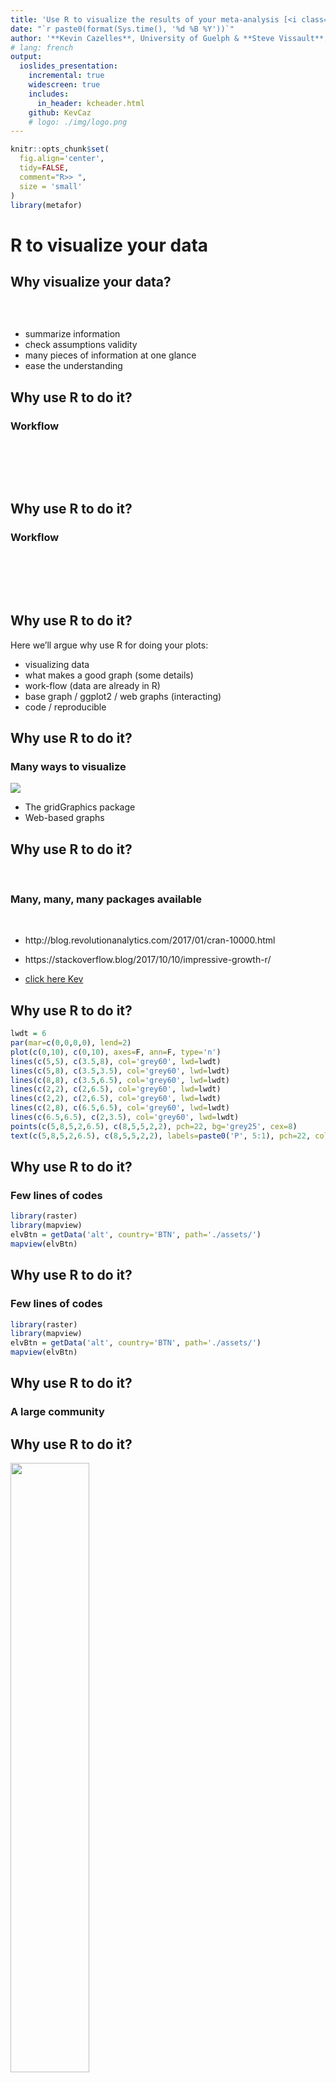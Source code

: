 ```yaml
---
title: 'Use R to visualize the results of your meta-analysis [<i class="fa fa-github" aria-hidden="true"></i>](https://github.com/KevCaz/graphsMetaAnalyses)'
date: "`r paste0(format(Sys.time(), '%d %B %Y'))`"
author: '**Kevin Cazelles**, University of Guelph & **Steve Vissault**, Université de Sherbrooke'
# lang: french
output:
  ioslides_presentation:
    incremental: true
    widescreen: true
    includes:
      in_header: kcheader.html
    github: KevCaz
    # logo: ./img/logo.png
---
```





```r
knitr::opts_chunk$set(
  fig.align='center',
  tidy=FALSE,
  comment="R>> ",
  size = 'small'
)
library(metafor)
```



# R to visualize your data  

## Why visualize your data?
<br>

<div class="centered">
<i class="fa fa-table fa-4x" aria-hidden="true"></i>
<span style="display:inline-block; width: 80px;"></span>
<i class="fa fa-bar-chart fa-4x" aria-hidden="true"></i>

<i class="fa fa-question-circle fa-4x" aria-hidden="true"></i>

</div>

- summarize information
- check assumptions validity
- many pieces of information at one glance
- ease the understanding

<!-- discuss about how to make it efficient / make your point -->



## Why use R to do it?

### Workflow

<br><br>

<i class="fa fa-database fa-4x" aria-hidden="true"></i>&nbsp;
<i class="fa fa-long-arrow-right fa-4x" aria-hidden="true"></i>&nbsp;
<i class="fa fa-table fa-4x" aria-hidden="true"></i>&nbsp;
<i class="fa fa-long-arrow-right fa-4x" aria-hidden="true"></i>&nbsp;
<i class="fa fa-cogs fa-4x" aria-hidden="true"></i>&nbsp;


## Why use R to do it?

### Workflow

<br><br>

<i class="fa fa-database fa-4x" aria-hidden="true"></i>&nbsp;
<i class="fa fa-long-arrow-right fa-4x" aria-hidden="true"></i>&nbsp;
<i class="fa fa-table fa-4x" aria-hidden="true"></i>&nbsp;
<i class="fa fa-long-arrow-right fa-4x" aria-hidden="true"></i>&nbsp;
<i class="fa fa-cogs fa-4x" aria-hidden="true"></i>&nbsp;
<i class="fa fa-long-arrow-right fa-4x" aria-hidden="true"></i>&nbsp;
<i class="fa fa-bar-chart fa-4x" aria-hidden="true"></i>


## Why use R to do it?

Here we'll argue why use R for doing your plots:

  - visualizing data  
  - what makes a good graph (some details)  
  - work-flow (data are already in R)
  - base graph / ggplot2 / web graphs (interacting)
  - code / reproducible


## Why use R to do it?

### Many ways to visualize

<div class="centered">
![](img/ways.png)
</div>

- The gridGraphics package [<i class="fa fa-file-pdf-o" aria-hidden="true"></i>](https://journal.r-project.org/archive/2015-1/murrell.pdf)  
- Web-based graphs


## Why use R to do it?

<br>

### Many, many, many packages available

<br>

- http://blog.revolutionanalytics.com/2017/01/cran-10000.html

- https://stackoverflow.blog/2017/10/10/impressive-growth-r/

- [click here Kev](http://revolution-computing.typepad.com/.a/6a010534b1db25970b01b8d2594d25970c-pi)



## Why use R to do it?

```r
lwdt = 6
par(mar=c(0,0,0,0), lend=2)
plot(c(0,10), c(0,10), axes=F, ann=F, type='n')
lines(c(5,5), c(3.5,8), col='grey60', lwd=lwdt)
lines(c(5,8), c(3.5,3.5), col='grey60', lwd=lwdt)
lines(c(8,8), c(3.5,6.5), col='grey60', lwd=lwdt)
lines(c(2,2), c(2,6.5), col='grey60', lwd=lwdt)
lines(c(2,2), c(2,6.5), col='grey60', lwd=lwdt)
lines(c(2,8), c(6.5,6.5), col='grey60', lwd=lwdt)
lines(c(6.5,6.5), c(2,3.5), col='grey60', lwd=lwdt)
points(c(5,8,5,2,6.5), c(8,5,5,2,2), pch=22, bg='grey25', cex=8)
text(c(5,8,5,2,6.5), c(8,5,5,2,2), labels=paste0('P', 5:1), pch=22, col='grey60', cex=2)
```

## Why use R to do it?

### Few lines of codes

```r
library(raster)
library(mapview)
elvBtn = getData('alt', country='BTN', path='./assets/')
mapview(elvBtn)
```

## Why use R to do it?

### Few lines of codes

```r
library(raster)
library(mapview)
elvBtn = getData('alt', country='BTN', path='./assets/')
mapview(elvBtn)
```



## Why use R to do it?

### A large community

## Why use R to do it?

<div class="centered">
![](img/extRcover.jpg){width=50%}
</div>
















# Common plots used in meta-analyses with R

## What do we want/need to visualize?

### **Effect size** [<i class="fa fa-external-link" aria-hidden="true"></i>](https://en.wikipedia.org/wiki/Effect_size#Difference_family:_Effect_sizes_based_on_differences_between_means)

  - log risk ratios,
  - log odds ratios,
  - mean differences,
  - standardized mean differences,
  - ...

### **Number of study**

  - by author
  - by region
  - by species



## Effect size -- Funnel plot

```r
par(mar=c(5,4,1,2))
res <- rma(yi, vi, data=dat.hackshaw1998, measure="OR")
taf <- trimfill(res)
funnel(taf)
funnel(taf)
```


## Effect size -- Radial plot

```r
### adjust margins so the space is better used
par(mar=c(5,4,0,2))
### fit fixed-effects model
res <- rma(yi, vi, data=dat.hackshaw1998, method="FE")
### draw radial plot
radial(res)
```




## Effect size -- Forest plot

<div class="columns-2">
<img src='img/VellendFig3.png' width=500></img>

<br><br><br><br><br><br><br><br>
<img src='img/captionFig3.png' width=500></img>
Vellend *et. al* 2013
</div>  


## Effect size -- Forest plot

```r
### simulate some data
set.seed(1987)
k <- 100
vi <- rchisq(k, df=1) * .03
yi <- rnorm(k, rnorm(k, 0.5, 0.4), sqrt(vi))

### fit RE model
res <- rma(yi, vi)

### create plot
forest(yi, vi,
       xlim=c(-2.5,3.5),        ### adjust horizontal plot region limits
       subset=order(yi),        ### order by size of yi
       slab=NA, annotate=FALSE, ### remove study labels and annotations
       efac=0,                  ### remove vertical bars at end of CIs
       pch=19,                  ### changing point symbol to filled circle
       col="gray40",            ### change color of points/CIs
       psize=2,                 ### increase point size
       cex.lab=1, cex.axis=1,   ### increase size of x-axis title/labels
       lty=c("solid","blank"))  ### remove horizontal line at top of plot

### draw points one more time to make them easier to see
points(sort(yi), k:1, pch=19, cex=0.5)

### add summary polygon at bottom and text
addpoly(res, mlab="", annotate=FALSE, cex=1)
text(-2, -2, "RE Model", pos=4, offset=0, cex=1)
```


## Number of Study & effect size

<div class="centered">
<img src='img/VellendFig2.png' width=550></img>
</div>

Vellend *et al.* 2013


## Number of Study & geography

<br>
<div class="centered">
<img src='img/VellendFig1.png' width=950></img>
</div>

Vellend *et al.* 2013



## R packages for meta-analyses

  - [click here kev](https://cran.r-project.org/web/views/MetaAnalysis.html)

  - `install.packages("ctv"); ctv::install.views("MetaAnalysis")`


## Meta vs Metafor -- support

- Guido Schwarzer author of [`meta`](https://cran.r-project.org/web/packages/meta/meta.pdf)

- Schwarzer, Guido, James R. Carpenter, and Gerta Rücker. [Meta-Analysis with R](http://www.springer.com/us/book/9783319214153).

<br><br>

- Wolfgang Viechtbauer author [`metafor`](https://cran.r-project.org/web/packages/metafor/metafor.pdf)

- [click here kev](http://www.metafor-project.org/doku.php/plots)


## Meta vs Metafor -- workflow

1. **meta**:

2. **metafor**:


## So...

- Everything you need is online

- A problem... just google it!

- **How can we help you?**

- [click here kev](http://www.metafor-project.org/doku.php/plots)



## Install packages

```r
install.packages('metafor')
library('metafor')
```

```r
library('metafor')
```

## `rma()`

```r
?rma
```


## Funnel plot

```r
### decrease margins so the full space is used
par(mar=c(5,4,1,2))

### fit random-effects model
res <- rma(yi, vi, data=dat.hackshaw1998, measure="OR")

### carry out trim-and-fill analysis
taf <- trimfill(res)
```

## Funnel plot

```r
### decrease margins so the full space is used
par(mar=c(5,4,1,2))

### fit random-effects model
res <- rma(yi, vi, data=dat.hackshaw1998, measure="OR")

### carry out trim-and-fill analysis
taf <- trimfill(res)

### draw funnel plot with missing studies filled in
funnel(taf)
```


## Funnel plot -- version 2

```r
### fit fixed-effects model
res <- rma(yi, vi, data=dat.hackshaw1998, measure="OR", method="FE")

funnel(res, yaxis="vi", main="Sampling Variance")
# funnel(res, yaxis="seinv", main="Inverse Standard Error")
# funnel(res, yaxis="vinv", main="Inverse Sampling Variance")
```

## Funnel plot -- version 3

```r
### fit fixed-effects model
res <- rma(yi, vi, data=dat.hackshaw1998, measure="OR", method="FE")

funnel(res, yaxis="seinv", main="Inverse Standard Error")
# funnel(res, yaxis="vinv", main="Inverse Sampling Variance")
```





## Forest plot

```r
### decrease margins so the full space is used
par(mar=c(4,4,1,2))

### calculate (log) risk ratios and corresponding sampling variances
dat <- escalc(measure="RR", ai=tpos, bi=tneg, ci=cpos, di=cneg, data=dat.bcg)

### fit random-effects models
res <- rma(yi, vi, data=dat, slab=paste(author, year, sep=", "))

### cumulative meta-analysis (in the order of publication year)
tmp <- cumul(res, order=order(dat$year))

### cumulative forest plot
forest(tmp, xlim=c(-4,2), at=log(c(0.125, 0.25, 0.5, 1, 2)),
       atransf=exp, digits=c(2,3), cex=0.75)

### switch to bold font
par(cex=0.75, font=2)

### add column headings to the plot
text(-4, 15, "Author(s) and Year",  pos=4)
text( 2, 15, "Risk Ratio [95% CI]", pos=2)
```


# Custom your plot

## Few tips

<div class="centered">
![](img/ways.png)
</div>

## Few tips

- Axis
- Legend
- points
- lines
- colors
- text


# Questions?













# Let's practice


## Reproduce 2 figures from Vellend *et al.* 2013

<br><br>

- Paper is available on line [<i class="fa fa-external-link" aria-hidden="true"></i>](http://www.pnas.org/content/110/48/19456.abstract)

- Data available on line as well [Dataset S1](http://www.pnas.org/lookup/suppl/doi:10.1073/pnas.1312779110/-/DCSupplemental/sd01.xls)


## Figure 3

<div class="columns-2">
<img src='img/VellendFig3.png' width=500></img>
<br><br><br><br><br><br><br><br>
<img src='img/captionFig3.png' width=500></img>
</div>  


## Figure S2

<div class="centered">
<img src='img/VellendFigS2.png' width=950></img>
</div>

Vellend *et al.* 2013




# Let's have some fun

## WordCloud

```r
library(wordcloud2)
wordcloud2(demoFreq)
wordcloud2(demoFreq, size = 2)
```

https://github.com/inSileco/wordcloud/blob/master/ourWordcloud.R

## WordCloud

```r
library(wordcloud2)
wordcloud2(demoFreq[1:200,], color=rep(c("#8c8c8c", "#4c4e4f"), 100))
```


## Network of co-authors

```r
library(networkD3)
Source <- c("A", "A", "A", "A", "B", "B", "C", "C", "D")
Target <- c("B", "C", "D", "J", "E", "F", "G", "H", "I")
NetworkData <- data.frame(Source, Target)
# Create graph
simpleNetwork(NetworkData)
```

igraph




# Resources

## Useful links

- [task view on CRAN](https://cran.r-project.org/web/views/MetaAnalysis.html)

- 2 books:

  1. Chen, Ding-Geng, and Karl E. Peace. [Applied Meta-Analysis with R](https://www.crcpress.com/Applied-Meta-Analysis-with-R/Chen-Peace/p/book/9781466505995). Chapman & Hall/CRC Biostatistics Series. Boca Raton: CRC Press/Taylor & Francis Group, 2013.  + [companion website](Website http://portal.uni-freiburg.de/imbi/lehre/lehrbuecher/meta-analysis-with-r)

  2. Schwarzer, Guido, James R. Carpenter, and Gerta Rücker. [Meta-Analysis with R](http://www.springer.com/us/book/9783319214153). Use R! Cham: Springer International Publishing, 2015. https://doi.org/10.1007/978-3-319-21416-0.



# That's all folks


<!-- URL <- paste0('https://cdn.rawgit.com/christophergandrud/networkD3/',
               'master/JSONdata/energy.json')
 energy <- jsonlite::fromJSON(URL)

 # Plot
 sankeyNetwork(Links = energy$links, Nodes = energy$nodes, Source = 'source',
              Target = 'target', Value = 'value', NodeID = 'name',
              units = 'TWh', fontSize = 12, nodeWidth = 30) -->
